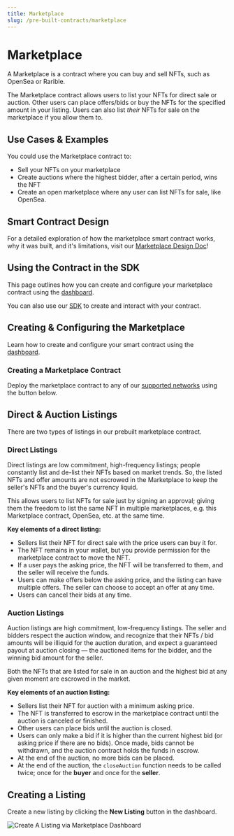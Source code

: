 ```yaml
---
title: Marketplace
slug: /pre-built-contracts/marketplace
---
```



# Marketplace

<div className="deployContractBtnContainer" style={{ marginTop: -70 }}>
  <DeployThisContractButton
    link={
      "https://thirdweb.com/contracts/new/pre-built/marketplace/marketplace"
    }
    contractType="marketplace"
  />
</div>

A Marketplace is a contract where you can buy and sell NFTs, such as OpenSea or Rarible.

The Marketplace contract allows users to list your NFTs for direct sale or auction.
Other users can place offers/bids or buy the NFTs for the specified amount in your listing.
Users can also list _their_ NFTs for sale on the marketplace if you allow them to.

## Use Cases & Examples

You could use the Marketplace contract to:

- Sell your NFTs on your marketplace
- Create auctions where the highest bidder, after a certain period, wins the NFT
- Create an open marketplace where any user can list NFTs for sale, like OpenSea.

<div className="row" style={{ marginBottom: 24 }}>
  <div className="col col--6" style={{ marginTop: 8 }}>
    <QuickstartCard
      name="Guide: Create an NFT Marketplace with the SDK"
      link="https://portal.thirdweb.com/guides/nft-marketplace-with-typescript-next"
      image="/assets/icons/education.png"
    />
  </div>
  <div className="col col--6" style={{ marginTop: 8 }}>
    <QuickstartCard
      name="Guide: List an NFT For Auction and Place a Bid with the SDK"
      link="https://portal.thirdweb.com/guides/auction-button-react"
      image="/assets/icons/education.png"
    />
  </div>
</div>

## Smart Contract Design

For a detailed exploration of how the marketplace smart contract works, why it was built,
and it's limitations, visit our [Marketplace Design Doc](/contracts/design/Marketplace)!

<div className="row" style={{ marginBottom: 24 }}>
  <div className="col col--12" style={{ marginTop: 8 }}>
    <QuickstartCard
      name="Marketplace Smart Contract Design Document"
      link="/contracts/design/Marketplace"
      image="/assets/icons/drop.png"
    />
  </div>
</div>

## Using the Contract in the SDK

This page outlines how you can create and configure your marketplace contract using the [dashboard](https://thirdweb.com/dashboard).

You can also use our [SDK](/sdk) to create and interact with your contract.

<div className="row" style={{ marginBottom: 24 }}>
  <div className="col col--12" style={{ marginTop: 8 }}>
    <QuickstartCard
      name="Using the Marketplace Contract in the SDK"
      link="/sdk/interacting-with-contracts/marketplace"
      image="/assets/icons/marketplace.png"
    />
  </div>
</div>

## Creating & Configuring the Marketplace

Learn how to create and configure your smart contract using the [dashboard](https://thirdweb.com/dashboard).

### Creating a Marketplace Contract

Deploy the marketplace contract to any of our
[supported networks](https://blog.thirdweb.com/guides/which-network-should-you-use) using the button below.

<div style={{ width: "fit-content" }}>
  <DeployThisContractButton
    link={
      "https://thirdweb.com/contracts/new/pre-built/marketplace/marketplace"
    }
    contractType="marketplace"
  />
</div>

## Direct & Auction Listings

There are two types of listings in our prebuilt marketplace contract.

### Direct Listings

Direct listings are low commitment, high-frequency listings; people constantly list and de-list their NFTs
based on market trends. So, the listed NFTs and offer amounts are not escrowed in the Marketplace
to keep the seller's NFTs and the buyer's currency liquid.

This allows users to list NFTs for sale just by signing an approval; giving them the freedom to list the
same NFT in multiple marketplaces, e.g. this Marketplace contract, OpenSea, etc. at the same time.

**Key elements of a direct listing:**

- Sellers list their NFT for direct sale with the price users can buy it for.
- The NFT remains in your wallet, but you provide permission for the marketplace contract to move the NFT.
- If a user pays the asking price, the NFT will be transferred to them, and the seller will receive the funds.
- Users can make offers below the asking price, and the listing can have multiple offers. The seller can choose to accept an offer at any time.
- Users can cancel their bids at any time.

### Auction Listings

Auction listings are high commitment, low-frequency listings.
The seller and bidders respect the auction window, and recognize that their NFTs / bid amounts will be
illiquid for the auction duration, and expect a guaranteed payout at auction closing — the auctioned
items for the bidder, and the winning bid amount for the seller.

Both the NFTs that are listed for sale in an auction and the highest bid at any given moment are escrowed
in the market.

**Key elements of an auction listing:**

- Sellers list their NFT for auction with a minimum asking price.
- The NFT is transferred to escrow in the marketplace contract until the auction is canceled or finished.
- Other users can place bids until the auction is closed.
- Users can only make a bid if it is higher than the current highest bid (or asking price if there are no bids). Once made, bids cannot be withdrawn, and the auction contract holds the funds in escrow.
- At the end of the auction, no more bids can be placed.
- At the end of the auction, the `closeAuction` function needs to be called twice; once for the **buyer** and
  once for the **seller**.

## Creating a Listing

Create a new listing by clicking the **New Listing** button in the dashboard.

![Create A Listing via Marketplace Dashboard](./assets/new-listing.png)

